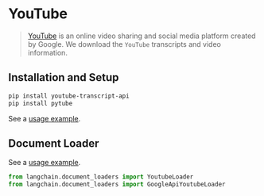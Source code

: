 # YouTube

>[YouTube](https://www.youtube.com/) is an online video sharing and social media platform created by Google.
> We download the `YouTube` transcripts and video information.

## Installation and Setup

```bash
pip install youtube-transcript-api
pip install pytube
```
See a [usage example](/docs/modules/data_io/document_loaders/integrations/youtube_transcript.html).


## Document Loader

See a [usage example](/docs/modules/data_io/document_loaders/integrations/youtube_transcript.html).

```python
from langchain.document_loaders import YoutubeLoader
from langchain.document_loaders import GoogleApiYoutubeLoader
```
